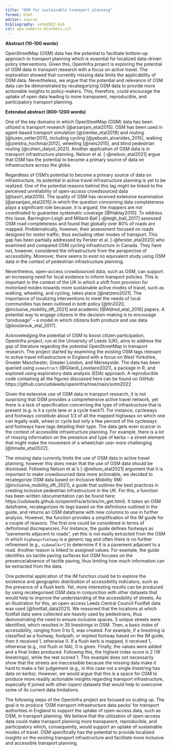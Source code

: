 ```yaml
---
title: "OSM for sustainable transport planning"
format: html
editor: source
bibliography: sotm2022.bib
csl: apa-numeric-brackets.csl
---
```

**Abstract (10-100 words)**

OpenStreetMap (OSM) data has the potential to facilitate bottom-up approach to transport planning which is essential for localized data-driven policy interventions. Given this, OpenInfra project is exploring the potential of OSM data in transport research with a focus on active travel. The exploration showed that currently missing data limits the applicability of OSM data. Nevertheless, we argue that the potential and relevance of OSM data can be demonstrated by recategorizing OSM data to provide more actionable insights to policy-makers. This, therefore, could encourage the uptake of open data leading to more transparent, reproducible, and participatory transport planning. 

**Extended abstract (800-1200 words)**

One of the key domains in which OpenSteetMap (OSM) data has been utilized is transport research [@arsanjani_etal2015]. OSM has been used in agent-based transport simulation [@ziemke_etal2019] and routing [@luxen_vetter2011], including cycling [@yeboah_alvanides_2015], walking [@zielstra_hochmair2012], wheeling [@neis2015], and blind pedestrian routing [@cohen_dalyot_2021]. Another application of OSM data is in transport infrastructure planning. Nelson et al. [-@nelson_etal2021] argue that OSM has the potential to become a primary source of data on infrastructure across the globe. 

Regardless of OSM's potential to become a primary source of data on infrastructure, its potential in active travel infrastructure planning is yet to be realized. One of the potential reasons behind this lag might be linked to the perceived unreliability of open-access crowdsourced data [@basiri_etal2019]. The quality of OSM has received extensive examination [@arsanjani_etal2015] in which the question concerning data completeness plays a significant role because, it is argued, the mappers are not coordinated to guarantee systematic coverage [@Haklay2010]. To address this issue, Barrington-Leigh and Millard-Ball [-@leigh_ball_2017] assessed OSM road completeness and found that globally over 80% of roads are mapped. Problematically, however, their assessment focused on roads designed for motor traffic, thus excluding other modes of transport. This gap has been partially addressed by Ferster et al. [-@ferster_etal2020] who examined and compared OSM cycling infrastructure in Canada. They have not, however, considered the infrastructure from the perspective of accessibility. Moreover, there seems to exist no equivalent study using OSM data in the context of pedestrian infrastructure planning. 

Nevertheless, open-access crowdsourced data, such as OSM, can support an increasing need for local evidence to inform transport policies. This is important in the context of the UK in which a shift from provision for motorised modes towards more sustainable active modes of travel, such as walking, wheeling, and cycling, takes place [@netzero2021]. The importance of localizing interventions to meet the needs of local communities has been outlined in both policy [@ltn2020, @inclusive_mobility_dft_2021] and academic [@Aldred_etal_2016] papers. A potential way to engage citizens in the decision-making is to encourage "produsage" -- a model in which citizens both produce and use data [@boularouk_etal_2017]. 

Acknowledging the potential of OSM to boost citizen participation, OpenInfra project, run at the University of Leeds (UK), aims to address the gap of literature regarding the potential OpenStreetMap in transport research. The project started by examining the existing OSM tags relevant to active travel infrastructure in England with a focus on West Yorkshire, Greater Manchester, Greater London, and Merseyside. The data has been queried using `osmextract` [@Gilardi_Lovelace2021], a package in R, and explored using exploratory data analysis (EDA) approach. A reproducible code containing all the figures discussed here can be found on GitHub: https://github.com/udsleeds/openinfra/tree/main/sotm2022

Given the extensive use of OSM data in transport research, it is not surprising that OSM provides a comprehensive active travel network, yet there is a lack of specification concerning the type of infrastructure that is present (e.g. is it a cycle lane or a cycle track?). For instance, cycleways and footways constitute about 1/3 of all the mapped highways on which one can legally walk, wheel or cycle but only a few percent of the cycleways and footways have tags detailing their type. The data gets even scarcer in the context of accessible infrastructure planning. For example, there is a lot of missing information on the presence and type of kerbs -- a street element that might make the movement of a wheelchair user more challenging [@timaite_etal2022]. 

The missing data currently limits the use of OSM data in active travel planning, however this does mean that the use of OSM data should be dismissed. Following Nelson et al.'s [-@nelson_etal2021] argument that it is important to make crowdsourced data more actionable, we decided to recategorize OSM data based on Inclusive Mobility (IM) [@inclusive_mobility_dft_2021], a guide that outlines the best practices in creating inclusive pedestrian infrastructure in the UK. For this, a function has been written (documentation can be found here: https://udsleeds.github.io/openinfra/articles/im_get.html). It takes an OSM dataframe, recategorizes its tags based on the definitions outlined in the guide, and returns an OSM dataframe with new columns to use in further analysis. However, the function provides a simplification of the IM guide for a couple of reasons. The first one could be considered in terms of definitional discrepancies. For instance, the guide defines footways as "pavements adjacent to roads", yet this is not easily extracted from the OSM in which `highway=footway` is a generic tag and often there is no further refinement (e.g., `sidewalk=*`) to determine if it is a pavement adjacent to a road. Another reason is linked to assigned values. For example, the guide identifies six tactile paving surfaces but OSM focuses on the presence/absence of tactile paving, thus limiting how much information can be extracted from the data. 

One potential application of the IM function could be to explore the existence and geographic distribution of accessibility indicators, such as the presence of a flush kerb. Yet, more interesting results can be produced by using recategorised OSM data in conjunction with other datasets that would help to improve the understanding of the accessibility of streets. As an illustration for this, an open-access Leeds Central Council Footfall data was used [@footfall_data2021]. We reasoned that the locations at which footfall data were collected are heavily used by pedestrians, thus demonstrating the need to ensure inclusive spaces. 5 unique streets were identified, which resulted in 35 linestrings in OSM. Then, a basic index of accessibility, ranging from 0 to 5, was created. For example, if a linestring is classified as a footway, footpath, or implied footway based on the IM guide, then it received 1, otherwise 0. If a flush kerb is mapped, it received 1, otherwise (e.g., not flush or NA), 0 is given. Finally, the values were added and a final index produced. Following this, the highest index score is 2 (19 linestrings), while the rest scored 1. This example does not necessarily show that the streets are inaccessible because the missing data make it hard to make a fair judgement (e.g., in this case not a single linestring has data on kerbs). However, we would argue that this is a space for OSM to produce more readily actionable insights regarding transport infrastructure, especially if joined with other (open) datasets that would help to overcome some of its current data limitations. 

The following steps of the OpenInfra project are focused on scaling up. The goal is to produce 'OSM transport infrastructure data packs' for transport authorities in England to support the uptake of open-access data, such as OSM, in transport planning. We believe that the utilization of open-access data could make transport planning more transparent, reproducible, and participatory which, consequently, would support an uptake of sustainable modes of travel. OSM specifically has the potential to provide localized insights on the existing transport infrastructure and facilitate more inclusive and accessible transport planning.






